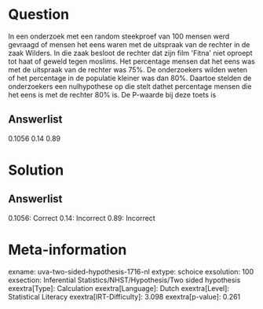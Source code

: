 Question
========

In een onderzoek met een random steekproef van 100 mensen werd gevraagd
of mensen het eens waren met de uitspraak van de rechter in de zaak
Wilders. In die zaak besloot de rechter dat zijn film \'Fitna\' niet
oproept tot haat of geweld tegen moslims. Het percentage mensen dat het
eens was met de uitspraak van de rechter was 75%. De onderzoekers wilden
weten of het percentage in de populatie kleiner was dan 80%. Daartoe
stelden de onderzoekers een nulhypothese op die stelt dathet percentage
mensen die het eens is met de rechter 80% is. De P-waarde bij deze toets
is

Answerlist
----------

0.1056
0.14
0.89

Solution
========

Answerlist
----------

0.1056: Correct
0.14: Incorrect
0.89: Incorrect

Meta-information
================
exname: uva-two-sided-hypothesis-1716-nl
extype: schoice
exsolution: 100
exsection: Inferential Statistics/NHST/Hypothesis/Two sided hypothesis
exextra[Type]: Calculation
exextra[Language]: Dutch
exextra[Level]: Statistical Literacy
exextra[IRT-Difficulty]: 3.098
exextra[p-value]: 0.261
